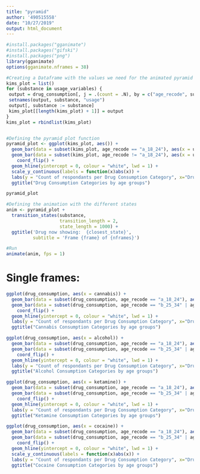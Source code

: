 ```yaml
---
title: "pyramid"
author: '490515558'
date: "10/27/2019"
output: html_document
---
```


```r
#install.packages("gganimate")
#install.packages("gifski")
#install.packages("png")
library(gganimate)
options(gganimate.nframes = 38)

#Creating a Dataframe with the values we need for the animated pyramid plot
kims_plot = list()
for (substance in usage_variables) {
 output = drug_consumption[, j = .(count = .N), by = c("age_recode", substance)]
 setnames(output, substance, "usage")
 output[, substance := substance]
 kims_plot[[length(kims_plot) + 1]] = output
}
kims_plot = rbindlist(kims_plot)


#Defining the pyramid plot function
pyramid_plot <- ggplot(kims_plot, aes()) + 
  geom_bar(data = subset(kims_plot, age_recode == "a_18_24"), aes(x = usage, y = count, fill = age_recode), stat = "identity") + 
  geom_bar(data = subset(kims_plot, age_recode != "a_18_24"), aes(x = usage, y = count*(-1), fill = age_recode), stat = "identity") + 
    coord_flip() + 
  geom_hline(yintercept = 0, colour = "white", lwd = 1) +
  scale_y_continuous(labels = function(x)abs(x)) +
  labs(y = "Count of respondants per Drug Consumption Category", x="Drug Consumption Category") +
  ggtitle("Drug Consumption Categories by age groups")

pyramid_plot

#Defining the animation with the different states
anim <- pyramid_plot + 
  transition_states(substance,
                    transition_length = 2,
                    state_length = 1000) + 
  ggtitle('Drug now showing:  {closest_state}',
          subtitle = 'Frame {frame} of {nframes}')

#Run
animate(anim, fps = 1)
```

# Single frames:

```r
ggplot(drug_consumption, aes(x = cannabis)) + 
  geom_bar(data = subset(drug_consumption, age_recode == "a_18_24"), aes(y = stat(count), fill = age_recode)) + 
  geom_bar(data = subset(drug_consumption, age_recode == "b_25_34" | age_recode == "c_35_44" | age_recode == "d_45_54"| age_recode == "e_55_64" | age_recode == "f_65_gt"), aes(y = stat(count)*(-1), fill = age_recode)) + 
    coord_flip() + 
  geom_hline(yintercept = 0, colour = "white", lwd = 1) +
  labs(y = "Count of respondants per Drug Consumption Category", x="Drug Consumption Category") +
  ggtitle("Cannabis Consumption Categories by age groups")
```

```r
ggplot(drug_consumption, aes(x = alcohol)) + 
  geom_bar(data = subset(drug_consumption, age_recode == "a_18_24"), aes(y = stat(count), fill = age_recode)) + 
  geom_bar(data = subset(drug_consumption, age_recode == "b_25_34" | age_recode == "c_35_44" | age_recode == "d_45_54"| age_recode == "e_55_64" | age_recode == "f_65_gt"), aes(y = stat(count)*(-1), fill = age_recode)) + 
    coord_flip() + 
  geom_hline(yintercept = 0, colour = "white", lwd = 1) +
  labs(y = "Count of respondants per Drug Consumption Category", x="Drug Consumption Category") +
  ggtitle("Alcohol Consumption Categories by age groups")
```

```r
ggplot(drug_consumption, aes(x = ketamine)) + 
  geom_bar(data = subset(drug_consumption, age_recode == "a_18_24"), aes(y = stat(count), fill = age_recode)) + 
  geom_bar(data = subset(drug_consumption, age_recode == "b_25_34" | age_recode == "c_35_44" | age_recode == "d_45_54"| age_recode == "e_55_64" | age_recode == "f_65_gt"), aes(y = stat(count)*(-1), fill = age_recode)) + 
    coord_flip() + 
  geom_hline(yintercept = 0, colour = "white", lwd = 1) +
  labs(y = "Count of respondants per Drug Consumption Category", x="Drug Consumption Category") +
  ggtitle("Ketamine Consumption Categories by age groups")
```

```r
ggplot(drug_consumption, aes(x = cocaine)) + 
  geom_bar(data = subset(drug_consumption, age_recode == "a_18_24"), aes(y = stat(count), fill = age_recode)) + 
  geom_bar(data = subset(drug_consumption, age_recode == "b_25_34" | age_recode == "c_35_44" | age_recode == "d_45_54"| age_recode == "e_55_64" | age_recode == "f_65_gt"), aes(y = stat(count)*(-1), fill = age_recode)) + 
    coord_flip() + 
  geom_hline(yintercept = 0, colour = "white", lwd = 1) +
  scale_y_continuous(labels = function(x)abs(x)) +
  labs(y = "Count of respondants per Drug Consumption Category", x="Drug Consumption Category") +
  ggtitle("Cocaine Consumption Categories by age groups")

```


